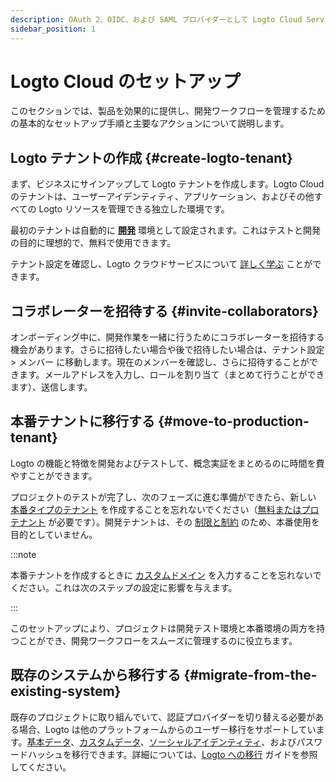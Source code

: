 ```yaml
---
description: OAuth 2、OIDC、および SAML プロバイダーとして Logto Cloud Service を開始するための基本的な手順。
sidebar_position: 1
---
```


# Logto Cloud のセットアップ

このセクションでは、製品を効果的に提供し、開発ワークフローを管理するための基本的なセットアップ手順と主要なアクションについて説明します。

## Logto テナントの作成 \{#create-logto-tenant}

まず、ビジネスにサインアップして Logto テナントを作成します。Logto Cloud のテナントは、ユーザーアイデンティティ、アプリケーション、およびその他すべての Logto リソースを管理できる独立した環境です。

最初のテナントは自動的に [**開発**](/logto-cloud/tenant-settings#development) 環境として設定されます。これはテストと開発の目的に理想的で、無料で使用できます。

テナント設定を確認し、Logto クラウドサービスについて [詳しく学ぶ](/logto-cloud) ことができます。

## コラボレーターを招待する \{#invite-collaborators}

オンボーディング中に、開発作業を一緒に行うためにコラボレーターを招待する機会があります。さらに招待したい場合や後で招待したい場合は、<CloudLink to="/tenant-settings/members">テナント設定 > メンバー</CloudLink> に移動します。現在のメンバーを確認し、さらに招待することができます。メールアドレスを入力し、ロールを割り当て（まとめて行うことができます）、送信します。

## 本番テナントに移行する \{#move-to-production-tenant}

Logto の機能と特徴を開発およびテストして、概念実証をまとめるのに時間を費やすことができます。

プロジェクトのテストが完了し、次のフェーズに進む準備ができたら、新しい [本番タイプのテナント](/logto-cloud/tenant-settings#production) を作成することを忘れないでください（[無料またはプロテナント](https://logto.io/pricing) が必要です）。開発テナントは、その [制限と制約](/logto-cloud/tenant-settings#development) のため、本番使用を目的としていません。

:::note

本番テナントを作成するときに [カスタムドメイン](/logto-cloud/custom-domain) を入力することを忘れないでください。これは次のステップの設定に影響を与えます。

:::

このセットアップにより、プロジェクトは開発テスト環境と本番環境の両方を持つことができ、開発ワークフローをスムーズに管理するのに役立ちます。

## 既存のシステムから移行する \{#migrate-from-the-existing-system}

既存のプロジェクトに取り組んでいて、認証プロバイダーを切り替える必要がある場合、Logto は他のプラットフォームからのユーザー移行をサポートしています。[基本データ](/user-management/user-data#basic-data)、[カスタムデータ](/user-management/user-data#custom-data)、[ソーシャルアイデンティティ](/user-management/user-data#social-identities)、およびパスワードハッシュを移行できます。詳細については、[Logto への移行](../user-management/user-migration.mdx) ガイドを参照してください。
